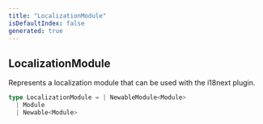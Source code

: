 ```yaml
---
title: "LocalizationModule"
isDefaultIndex: false
generated: true
---
```



<!-- This file was generated from the CommandKit source. Do not modify. Instead, re-run the "docgen" script -->


## LocalizationModule

<GenerationInfo sourceFile="packages/i18n/src/i18n.ts" sourceLine="40" packageName="@commandkit/i18n" />

Represents a localization module that can be used with the i18next plugin.

```ts title="Signature"
type LocalizationModule = | NewableModule<Module>
  | Module
  | Newable<Module>
```

